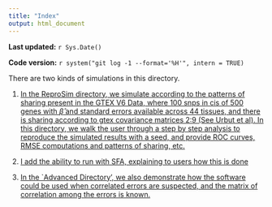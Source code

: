 ```yaml
---
title: "Index"
output: html_document
---
```


**Last updated:** `r Sys.Date()`

**Code version:** `r system("git log -1 --format='%H'", intern = TRUE)`

There are two kinds of simulations in this directory.

1) [In the ReproSim directory, we simulate according to the patterns of sharing present in the GTEX V6 Data, where 100 snps in cis of 500 genes with $\hat{\beta}$ and standard errors available across 44 tissues, and there is sharing according to gtex covariance matrices 2:9 (See Urbut et al). In this directory, we walk the user through a step by step analysis to reproduce the simulated results with a seed, and provide ROC curves, RMSE computations and patterns of sharing, etc.](Reprosim/newsim.html)

2) [I add the ability to run with SFA, explaining to users how this is done](SFA/running_with_sfa.html)

2) [In the `Advanced Directory', we also demonstrate how the software could be used when correlated errors are suspected, and the matrix of correlation among the errors is known.](Advanced/testingvmat.html)

